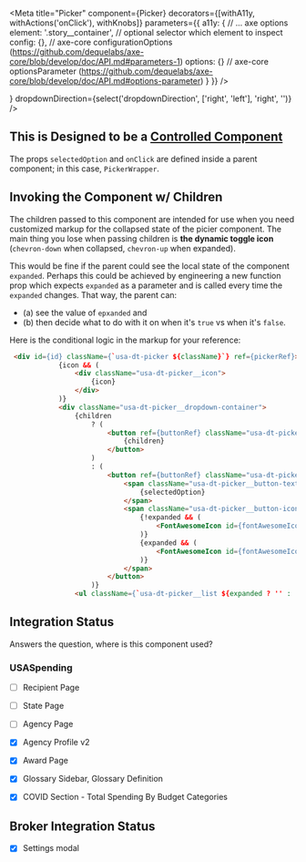 
<Meta
    title="Picker"
    component={Picker}
    decorators={[withA11y, withActions('onClick'), withKnobs]}
    parameters={{
        a11y: {
            // ... axe options
            element: '.story__container', // optional selector which element to inspect
            config: {}, // axe-core configurationOptions (https://github.com/dequelabs/axe-core/blob/develop/doc/API.md#parameters-1)
            options: {} // axe-core optionsParameter (https://github.com/dequelabs/axe-core/blob/develop/doc/API.md#options-parameter)
        }
    }}
/>

<Preview>
    <Story name='Default'>
        <PickerWrapper>
            <Picker
                isFixedWidth={boolean('isFixedWidth', false)}
                icon={<FontAwesomeIcon icon="calendar-alt" size="lg" color="black" />}
                dropdownDirection={select('dropdownDirection', ['right', 'left'], 'right', '')} />
        </PickerWrapper>
    </Story>
</Preview>

<Preview>
    <Story name='w/ Children'>
        <PickerWrapper>
            <Picker
                isFixedWidth={boolean('isFixedWidth', false)}
                dropdownDirection={select('dropdownDirection', ['right', 'left'], 'right', '')}>
                <FontAwesomeIcon icon="share-alt" size="lg" color="black" />
            </Picker>
        </PickerWrapper>
    </Story>
</Preview>

<Props of={Picker} />


## This is Designed to be a [Controlled Component](https://reactjs.org/docs/forms.html#controlled-components)
The props `selectedOption` and `onClick` are defined inside a parent component; in this case, `PickerWrapper`.

## Invoking the Component w/ Children
The children passed to this component are intended for use when you need customized markup for the collapsed state of the picier component. The main thing you lose when passing children is **the dynamic toggle icon** (`chevron-down` when collapsed, `chevron-up` when expanded).

This would be fine if the parent could see the local state of the component `expanded`. Perhaps this could be achieved by engineering a new function prop which expects `expanded` as a parameter and is called every time the `expanded` changes. That way, the parent can:

- (a) see the value of `epxanded` and
- (b) then decide what to do with it on when it's `true` vs when it's `false`.

Here is the conditional logic in the markup for your reference:

```html
 <div id={id} className={`usa-dt-picker ${className}`} ref={pickerRef}>
            {icon && (
                <div className="usa-dt-picker__icon">
                    {icon}
                </div>
            )}
            <div className="usa-dt-picker__dropdown-container">
                {children
                    ? (
                        <button ref={buttonRef} className="usa-dt-picker__button" onClick={toggleMenu}>
                            {children}
                        </button>
                    )
                    : (
                        <button ref={buttonRef} className="usa-dt-picker__button" onClick={toggleMenu}>
                            <span className="usa-dt-picker__button-text">
                                {selectedOption}
                            </span>
                            <span className="usa-dt-picker__button-icon">
                                {!expanded && (
                                    <FontAwesomeIcon id={fontAwesomeIconId} icon="chevron-down" alt="Toggle menu" color="#555" />
                                )}
                                {expanded && (
                                    <FontAwesomeIcon id={fontAwesomeIconId} icon="chevron-up" alt="Toggle menu" color="#555" />
                                )}
                            </span>
                        </button>
                    )}
                <ul className={`usa-dt-picker__list ${expanded ? '' : 'hide'}`} style={getDropdownListStyles()}>

```

## Integration Status
Answers the question, where is this component used?

### USASpending
- [ ] Recipient Page
- [ ] State Page
- [ ] Agency Page
- [x] Agency Profile v2
- [x] Award Page
- [x] Glossary Sidebar, Glossary Definition
- [x] COVID Section - Total Spending By Budget Categories


## Broker Integration Status
- [x] Settings modal
